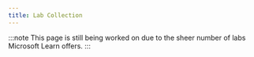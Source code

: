 ```yaml
---
title: Lab Collection
---
```


:::note 
This page is still being worked on due to the sheer number of labs Microsoft Learn offers. 
:::

<Tabs>
  <TabItem label="Azure">
    <Tabs>
      <TabItem label="Infrastructure">
      </TabItem>
      <TabItem label="Data">
      </TabItem>
    </TabItem>
    </Tabs>
  <CardGrid>
  </CardGrid>
  </TabItem>

  <TabItem label="Security">
  <CardGrid>
    <Tabs>
      <TabItem label="Entra ID">
      </TabItem>
      <TabItem label="Purview">
      </TabItem>
    </TabItem>
  </CardGrid>
  </TabItem>

  <TabItem label="Microsoft 365">
  <CardGrid>
  </CardGrid>
  </TabItem>

  <TabItem label="Power Platform">
  <CardGrid>
  </CardGrid>
  </TabItem>
</Tabs>
